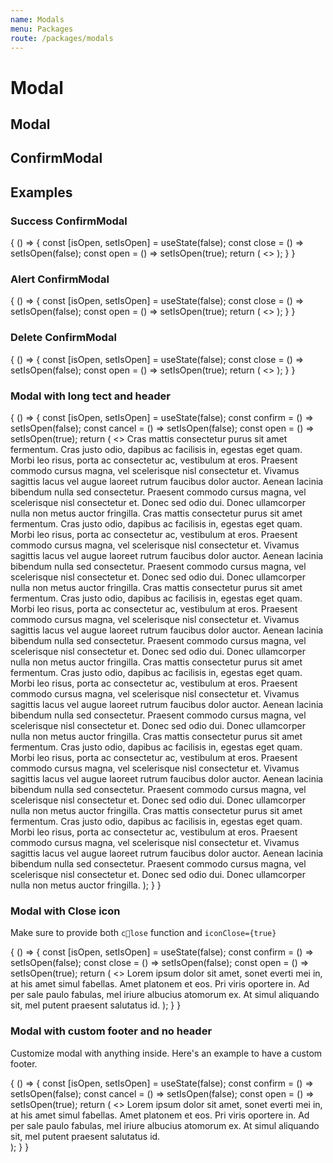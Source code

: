 ```yaml
---
name: Modals
menu: Packages
route: /packages/modals
---
```



# Modal

<PackageMetadata pkg={pkg}/>

## Modal

<Props of={Modal} />

## ConfirmModal

<Props of={ConfirmModal} />




## Examples

### Success ConfirmModal

<Playground>
{
    () => {
      const [isOpen, setIsOpen] = useState(false);
      const close = () => setIsOpen(false);
      const open = () => setIsOpen(true);
      return (
        <>
          <ButtonPrimary onClick={open} text={"Show Confirmation modal"} />
          <ConfirmModal
            isOpen={isOpen} 
            close={close}
            header={"Accept the change"}
            bodyText={"Your action will be approved"}
            okCb={close}
            okText={"Accept"}
            state={"success"}/>
        </>
      );
    }
}
</Playground>

### Alert ConfirmModal

<Playground>
{
    () => {
      const [isOpen, setIsOpen] = useState(false);
      const close = () => setIsOpen(false);
      const open = () => setIsOpen(true);
      return (
        <>
          <ButtonPrimary onClick={open} text={"Show Confirmation modal"} />
          <ConfirmModal
            isOpen={isOpen} 
            close={close}
            header={"Dangerous action"}
            bodyText={"Are you sure you want to demot the participants?"}
            okCb={close}
            okText={"Demote"}
            state={"alert"}/>
        </>
      );
    }
}
</Playground>

### Delete ConfirmModal

<Playground>
{
    () => {
      const [isOpen, setIsOpen] = useState(false);
      const close = () => setIsOpen(false);
      const open = () => setIsOpen(true);
      return (
        <>
          <ButtonPrimary onClick={open} text={"Show Confirmation modal"} />
          <ConfirmModal
            isOpen={isOpen} 
            close={close}
            header={"Deleting files"}
            bodyText={"Are you sure you want to delete the files?"}
            okCb={close}
            okText={"Delete"}
            state={"alert"}/>
        </>
      );
    }
}
</Playground>

### Modal with long tect and header

<Playground>
{
    () => {
      const [isOpen, setIsOpen] = useState(false);
      const confirm = () => setIsOpen(false);
      const cancel = () => setIsOpen(false);
      const open = () => setIsOpen(true);
      return (
        <>
          <ButtonPrimary onClick={open} text={"Show Modal"} />
          <Modal
            isOpen={isOpen}
            close={cancel}
            headerText={"Header Text"}
            width={"300px"}
            okCallback={confirm}
            cancelText={"Cancel"}
          >
            <BodyUI>
              Cras mattis consectetur purus sit amet fermentum. Cras justo odio,
              dapibus ac facilisis in, egestas eget quam. Morbi leo risus, porta
              ac consectetur ac, vestibulum at eros. Praesent commodo cursus
              magna, vel scelerisque nisl consectetur et. Vivamus sagittis lacus
              vel augue laoreet rutrum faucibus dolor auctor. Aenean lacinia
              bibendum nulla sed consectetur. Praesent commodo cursus magna, vel
              scelerisque nisl consectetur et. Donec sed odio dui. Donec
              ullamcorper nulla non metus auctor fringilla. Cras mattis
              consectetur purus sit amet fermentum. Cras justo odio, dapibus ac
              facilisis in, egestas eget quam. Morbi leo risus, porta ac
              consectetur ac, vestibulum at eros. Praesent commodo cursus magna,
              vel scelerisque nisl consectetur et. Vivamus sagittis lacus vel
              augue laoreet rutrum faucibus dolor auctor. Aenean lacinia bibendum
              nulla sed consectetur. Praesent commodo cursus magna, vel
              scelerisque nisl consectetur et. Donec sed odio dui. Donec
              ullamcorper nulla non metus auctor fringilla. Cras mattis
              consectetur purus sit amet fermentum. Cras justo odio, dapibus ac
              facilisis in, egestas eget quam. Morbi leo risus, porta ac
              consectetur ac, vestibulum at eros. Praesent commodo cursus magna,
              vel scelerisque nisl consectetur et. Vivamus sagittis lacus vel
              augue laoreet rutrum faucibus dolor auctor. Aenean lacinia bibendum
              nulla sed consectetur. Praesent commodo cursus magna, vel
              scelerisque nisl consectetur et. Donec sed odio dui. Donec
              ullamcorper nulla non metus auctor fringilla. Cras mattis
              consectetur purus sit amet fermentum. Cras justo odio, dapibus ac
              facilisis in, egestas eget quam. Morbi leo risus, porta ac
              consectetur ac, vestibulum at eros. Praesent commodo cursus magna,
              vel scelerisque nisl consectetur et. Vivamus sagittis lacus vel
              augue laoreet rutrum faucibus dolor auctor. Aenean lacinia bibendum
              nulla sed consectetur. Praesent commodo cursus magna, vel
              scelerisque nisl consectetur et. Donec sed odio dui. Donec
              ullamcorper nulla non metus auctor fringilla. Cras mattis
              consectetur purus sit amet fermentum. Cras justo odio, dapibus ac
              facilisis in, egestas eget quam. Morbi leo risus, porta ac
              consectetur ac, vestibulum at eros. Praesent commodo cursus magna,
              vel scelerisque nisl consectetur et. Vivamus sagittis lacus vel
              augue laoreet rutrum faucibus dolor auctor. Aenean lacinia bibendum
              nulla sed consectetur. Praesent commodo cursus magna, vel
              scelerisque nisl consectetur et. Donec sed odio dui. Donec
              ullamcorper nulla non metus auctor fringilla. Cras mattis
              consectetur purus sit amet fermentum. Cras justo odio, dapibus ac
              facilisis in, egestas eget quam. Morbi leo risus, porta ac
              consectetur ac, vestibulum at eros. Praesent commodo cursus magna,
              vel scelerisque nisl consectetur et. Vivamus sagittis lacus vel
              augue laoreet rutrum faucibus dolor auctor. Aenean lacinia bibendum
              nulla sed consectetur. Praesent commodo cursus magna, vel
              scelerisque nisl consectetur et. Donec sed odio dui. Donec
              ullamcorper nulla non metus auctor fringilla.
            </BodyUI>
          </Modal>
        </>
      );
    }
}
</Playground>

### Modal with Close icon

Make sure to provide both `close` function and `iconClose={true}`

<Playground>
{
    () => {
      const [isOpen, setIsOpen] = useState(false);
      const confirm = () => setIsOpen(false);
      const close = () => setIsOpen(false);
      const open = () => setIsOpen(true);
      return (
        <>
          <ButtonPrimary onClick={open} text={"Show Modal with custom footer"} />
          <Modal footer={false} headerText={"Information"} isOpen={isOpen} width={"30%"} close={close} iconClose={true}>
            <BodyUI>
              Lorem ipsum dolor sit amet, sonet everti mei in, at his amet simul
              fabellas. Amet platonem et eos. Pri viris oportere in. Ad per sale
              paulo fabulas, mel iriure albucius atomorum ex. At simul aliquando
              sit, mel putent praesent salutatus id.
            </BodyUI>
          </Modal>
        </>
      );
    }
}
</Playground>


### Modal with custom footer and no header

Customize modal with anything inside. Here's an example to have a custom footer.


<Playground>
{
    () => {
      const [isOpen, setIsOpen] = useState(false);
      const confirm = () => setIsOpen(false);
      const cancel = () => setIsOpen(false);
      const open = () => setIsOpen(true);
      return (
        <>
          <ButtonPrimary onClick={open} text={"Show Modal with custom footer"} />
          <Modal footer={false} isOpen={isOpen} width={"30%"}>
            <BodyUI>
              Lorem ipsum dolor sit amet, sonet everti mei in, at his amet simul
              fabellas. Amet platonem et eos. Pri viris oportere in. Ad per sale
              paulo fabulas, mel iriure albucius atomorum ex. At simul aliquando
              sit, mel putent praesent salutatus id.
            </BodyUI>
            <div style={{marginTop: "32px", textAlign: "center"}}>
              <ButtonSecondary text="Cancel" onClick={cancel} />
              <ButtonPrimary text="OK" onClick={confirm} />
            </div>
          </Modal>
        </>
      );
    }
}
</Playground>



